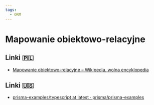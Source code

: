 ```yaml
---
tags:
  - ORM
---
```


# Mapowanie obiektowo-relacyjne

## Linki 🇵🇱

- [Mapowanie obiektowo-relacyjne – Wikipedia, wolna encyklopedia](https://pl.wikipedia.org/wiki/Mapowanie_obiektowo-relacyjne)

## Linki 🇺🇸

- [prisma-examples/typescript at latest · prisma/prisma-examples](https://github.com/prisma/prisma-examples/tree/latest/typescript)
